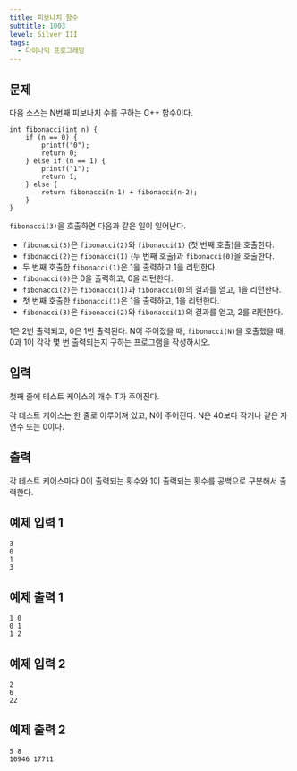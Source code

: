 ```yaml
---
title: 피보나치 함수
subtitle: 1003
level: Silver III
tags:
  - 다이나믹 프로그래밍
---
```


## 문제

다음 소스는 N번째 피보나치 수를 구하는 C++ 함수이다.

```
int fibonacci(int n) {
    if (n == 0) {
        printf("0");
        return 0;
    } else if (n == 1) {
        printf("1");
        return 1;
    } else {
        return fibonacci(n‐1) + fibonacci(n‐2);
    }
}
```

`fibonacci(3)`을 호출하면 다음과 같은 일이 일어난다.

- `fibonacci(3)`은 `fibonacci(2)`와 `fibonacci(1)` (첫 번째 호출)을 호출한다.
- `fibonacci(2)`는 `fibonacci(1)` (두 번째 호출)과 `fibonacci(0)`을 호출한다.
- 두 번째 호출한 `fibonacci(1)`은 1을 출력하고 1을 리턴한다.
- `fibonacci(0)`은 0을 출력하고, 0을 리턴한다.
- `fibonacci(2)`는 `fibonacci(1)`과 `fibonacci(0)`의 결과를 얻고, 1을 리턴한다.
- 첫 번째 호출한 `fibonacci(1)`은 1을 출력하고, 1을 리턴한다.
- `fibonacci(3)`은 `fibonacci(2)`와 `fibonacci(1)`의 결과를 얻고, 2를 리턴한다.

1은 2번 출력되고, 0은 1번 출력된다. N이 주어졌을 때, `fibonacci(N)`을 호출했을 때, 0과 1이 각각 몇 번 출력되는지 구하는 프로그램을 작성하시오.

## 입력

첫째 줄에 테스트 케이스의 개수 T가 주어진다.

각 테스트 케이스는 한 줄로 이루어져 있고, N이 주어진다. N은 40보다 작거나 같은 자연수 또는 0이다.

## 출력

각 테스트 케이스마다 0이 출력되는 횟수와 1이 출력되는 횟수를 공백으로 구분해서 출력한다.

## 예제 입력 1

```
3
0
1
3
```

## 예제 출력 1

```
1 0
0 1
1 2
```

## 예제 입력 2

```
2
6
22
```

## 예제 출력 2

```
5 8
10946 17711
```
